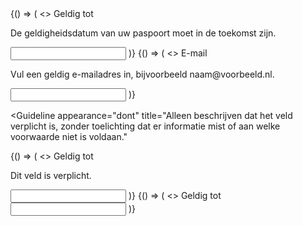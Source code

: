 
<Guideline appearance="do" title="Leg uit waarom een datum wordt afgekeurd.">
  <Canvas language="html">
    {() => (
      <>
        <label for="passport-validity">Geldig tot</label>
        <p id="description-passport-validity">De geldigheidsdatum van uw paspoort moet in de toekomst zijn.</p>
        <input
          id="passport-validity"
          type="text"
          name="passport-validity"
          aria-describedby="description-passport-validity"
        />
      </>
    )}
  </Canvas>
</Guideline>

<Guideline appearance="do" title="Geef een voorbeeld van wat er verwacht wordt.">
  <Canvas language="html">
    {() => (
      <>
        <label for="email">E-mail</label>
        <p id="description-email">Vul een geldig e-mailadres in, bijvoorbeeld naam@voorbeeld.nl.</p>
        <input id="email" type="email" name="email" aria-describedby="description-email" />
      </>
    )}
  </Canvas>
</Guideline>

<Guideline
  appearance="dont"
  title="Alleen beschrijven dat het veld verplicht is, zonder toelichting dat er informatie mist of aan welke voorwaarde niet is voldaan."
>
  <Canvas language="html">
    {() => (
      <>
        <label for="passport-validity-2">Geldig tot</label>
        <p id="description-passport-validity-2">Dit veld is verplicht.</p>
        <input
          id="passport-validity-2"
          type="text"
          name="passport-validity-2"
          aria-describedby="description-passport-validity-2"
        />
      </>
    )}
  </Canvas>
</Guideline>

<Guideline appearance="dont" title="Alleen een visuele indicatie geven dat er iets fout is gegaan.">
  <Canvas language="html">
    {() => (
      <>
        <label for="passport-validity-3">Geldig tot</label>
        <input
          id="passport-validity-3"
          type="text"
          name="passport-validity-3"
          aria-describedby="description-passport-validity-3"
        />
      </>
    )}
  </Canvas>
</Guideline>
